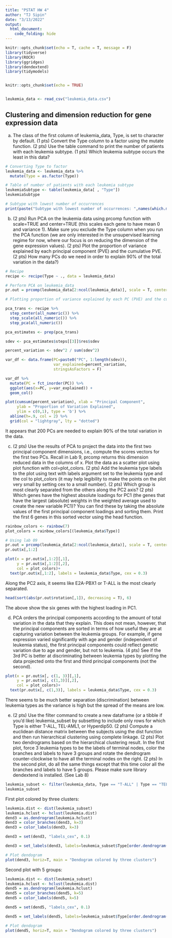 ```yaml
---
title: "PSTAT HW 4"
author: "TJ Sipin"
date: "3/13/2022"
output: 
  html_document:
    code_folding: hide
---
```


```r
knitr::opts_chunk$set(echo = T, cache = T, message = F)
library(tidyverse)
library(ROCR)
library(ggridges)
library(dendextend)
library(tidymodels)


knitr::opts_chunk$set(echo = TRUE)


leukemia_data <- read_csv("leukemia_data.csv")
```

## Clustering and dimension reduction for gene expression data

(a) The class of the first column of leukemia_data, Type, is set to character by default. (1 pts) Convert the Type column to a factor using the mutate function. (2 pts) Use the table command to print the number of patients with each leukemia subtype. (1 pts) Which leukemia subtype occurs the least in this data?

```r
# Converting Type to factor
leukemia_data <- leukemia_data %>%
  mutate(Type = as.factor(Type))

# Table of number of patients with each leukemia subtype
leukemiaSubtype <- table(leukemia_data[ , "Type"])
leukemiaSubtype

# Subtype with lowest number of occurrences
print(paste("Subtype with lowest number of occurrences: ",names(which.min(leukemiaSubtype))))
```
(b) (2 pts) Run PCA on the leukemia data using prcomp function with scale=TRUE and center=TRUE (this scales each gene to have mean 0 and variance 1). Make sure you exclude the Type column when you run the PCA function (we are only interested in the unsupervised learning regime for now, where our focus is on reducing the dimension of the gene expression values). (2 pts) Plot the proportion of variance explained by each principal component (PVE) and the cumulative PVE.
(2 pts) How many PCs do we need in order to explain 90% of the total variation in the data?)
```r
# Recipe
recipe <- recipe(Type ~ ., data = leukemia_data)
```

```r
# Perform PCA on leukemia_data
pr.out = prcomp(leukemia_data[2:ncol(leukemia_data)], scale = T, center = T)

# Plotting proportion of variance explained by each PC (PVE) and the cumulative PVE

pca_trans <- recipe %>%
  step_center(all_numeric()) %>%
  step_scale(all_numeric()) %>%
  step_pca(all_numeric())

pca_estimates <- prep(pca_trans)

sdev <- pca_estimates$steps[[3]]$res$sdev

percent_variation <- sdev^2 / sum(sdev^2)

var_df <- data.frame(PC=paste0("PC", 1:length(sdev)),
                     var_explained=percent_variation,
                     stringsAsFactors = F)

var_df %>%
  mutate(PC = fct_inorder(PC)) %>%
  ggplot(aes(x=PC, y=var_explained)) +
  geom_col()

plot(cumsum(percent_variation), xlab = "Principal Component",
     ylab = "Proportion of Variation Explained",
     ylim = c(0,1), type = 'b') %>%
  abline(h=.9, col = 2) %>%
  grid(col = "lightgray", lty = "dotted")
```




It appears that 200 PCs are needed to explain 90% of the total variation in the data.


(c) (2 pts) Use the results of PCA to project the data into the first two principal component dimensions, i.e., compute the scores vectors for the first two PCs. Recall in Lab 9, prcomp returns this dimension reduced data in the columns of x. Plot the data as a scatter plot using plot function with col=plot_colors. (2 pts) Add the leukemia type labels to the plot using text with labels argument set to the leukemia type and the col to plot_colors (it may help legibility to make the points on the plot very small by setting cex to a small number). (2 pts) Which group is most clearly separated from the others along the PC2 axis? (2 pts) Which genes have the highest absolute loadings for PC1 (the genes that have the largest (absolute) weights in the weighted average used to create the new variable PC1)? You can find these by taking the absolute values of the first principal component loadings and sorting them. Print the first 6 genes in this sorted vector using the head function.

```r
rainbow_colors <- rainbow(7)
plot_colors = rainbow_colors[(leukemia_data$Type)]

# Using lab 09
pr.out = prcomp(leukemia_data[2:ncol(leukemia_data)], scale = T, center = T)
pr.out$x[,1:2]

plot(x = pr.out$x[,1:2][,1], 
     y = pr.out$x[,1:2][,2],
     col = plot_colors)+
  text(pr.out$x[,1:2], labels = leukemia_data$Type, cex = 0.3)

```

Along the PC2 axis, it seems like E2A-PBX1 or T-ALL is the most clearly separated.

```r
head(sort(abs(pr.out$rotation[,1]), decreasing = T), 6)
```

The above show the six genes with the highest loading in PC1.

(d) PCA orders the principal components according to the amount of total variation in the data that they explain. This does not mean, however, that the principal components are sorted in terms of how useful they are at capturing variation between the leukemia groups. For example, if gene expression varied significantly with age and gender (independent of leukemia status), the first principal components could reflect genetic variation due to age and gender, but not to leukemia. (4 pts) See if the 3rd PC is better at discriminating between leukemia types by plotting the data projected onto the first and third principal components (not the second).

```r
plot(x = pr.out$x[, c(1, 3)][,1], 
     y = pr.out$x[, c(1,3)][,2],
     col = plot_colors)+
  text(pr.out$x[, c(1,3)], labels = leukemia_data$Type, cex = 0.3)
```

There seems to be much better separation (discrimination) between leukemia types as the variance is high but the spread of the means are low.

(e) (2 pts) Use the filter command to create a new dataframe (or a tibble if you’d like) leukemia_subset by subsetting to include only rows for which Type is either T-ALL, TEL-AML1, or Hyperdip50. (2 pts) Compute a euclidean distance matrix between the subjects using the dist function and then run hierarchical clustering using complete linkage. (2 pts) Plot two dendrograms based on the hierarchical clustering result. In the first plot, force 3 leukemia types to be the labels of terminal nodes, color the branches and labels to have 3 groups and rotate the dendrogram counter-clockwise to have all the terminal nodes on the right. (2 pts) In the second plot, do all the same things except that this time color all the branches and labels to have 5 groups. Please make sure library dendextend is installed. (See Lab 8)

```r
leukemia_subset <- filter(leukemia_data, Type == "T-ALL" | Type == "TEL-AML1" | Type == "Hyperdip50")
leukemia_subset
```


First plot colored by three clusters:

```r
leukemia.dist <- dist(leukemia_subset)
leukemia.hclust <- hclust(leukemia.dist)
dend3 = as.dendrogram(leukemia.hclust)
dend3 = color_branches(dend3, k=3)
dend3 = color_labels(dend3, k=3)

dend3 = set(dend3, "labels_cex", 0.1)

dend3 = set_labels(dend3, labels=leukemia_subset$Type[order.dendrogram(dend3)])

# Plot dendogram
plot(dend3, horiz=T, main = "Dendogram colored by three clusters")
```

Second plot with 5 groups:

```r
leukemia.dist <- dist(leukemia_subset)
leukemia.hclust <- hclust(leukemia.dist)
dend5 = as.dendrogram(leukemia.hclust)
dend5 = color_branches(dend5, k=5)
dend5 = color_labels(dend5, k=5)

dend5 = set(dend5, "labels_cex", 0.1)

dend5 = set_labels(dend5, labels=leukemia_subset$Type[order.dendrogram(dend3)])

# Plot dendogram
plot(dend5, horiz=T, main = "Dendogram colored by three clusters")
```




